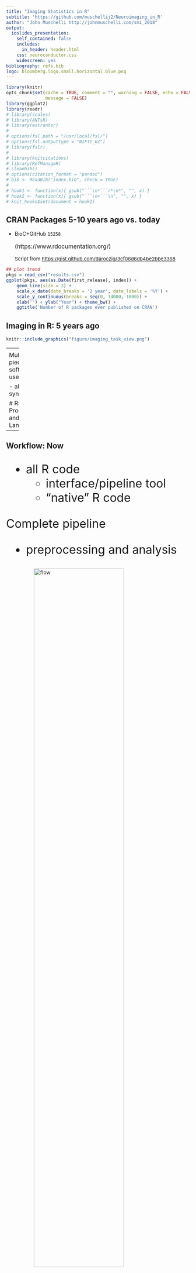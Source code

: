 ```yaml
---
title: "Imaging Statistics in R"
subtitle: 'https://github.com/muschellij2/Neuroimaging_in_R'
author: "John Muschelli http://johnmuschelli.com/smi_2018"
output:
  ioslides_presentation:
    self_contained: false
    includes:
      in_header: header.html
    css: neuroconductor.css
    widescreen: yes
bibliography: refs.bib
logo: bloomberg.logo.small.horizontal.blue.png
---
```


<script type="text/javascript" src="papaya.js"></script>
<script type="text/css" src="papaya.css"></script>



<style type="text/css">
article {
  font-size: 30pt;
}
</style>

```r
library(knitr)
opts_chunk$set(cache = TRUE, comment = "", warning = FALSE, echo = FALSE,
               message = FALSE)
library(ggplot2)
library(readr)
# library(scales)
# library(ANTsR)
# library(extrantsr)
# 
# options(fsl.path = "/usr/local/fsl/")
# options(fsl.outputtype = "NIFTI_GZ")
# library(fslr)
# 
# library(knitcitations)
# library(RefManageR)
# cleanbib()
# options(citation_format = "pandoc")
# bib <- ReadBib("index.bib", check = TRUE)
# 
# hook1 <- function(x){ gsub("```\n*```r*\n*", "", x) }
# hook2 <- function(x){ gsub("```\n+```\n", "", x) }
# knit_hooks$set(document = hook2)
```

## CRAN Packages 5-10 years ago vs. today

- BioC+GitHub `15258` <p style="font-size:12pt">(https://www.rdocumentation.org/)</div>
<div style="font-size:10pt">
Script from [https://gist.github.com/daroczig/3cf06d6db4be2bbe3368](https://gist.github.com/daroczig/3cf06d6db4be2bbe3368)
</div>
```r
## plot trend
pkgs = read_csv("results.csv")
ggplot(pkgs, aes(as.Date(first_release), index)) +
    geom_line(size = 2) +
    scale_x_date(date_breaks = '2 year', date_labels = '%Y') +
    scale_y_continuous(breaks = seq(0, 14000, 1000)) +
    xlab('') + ylab("Year") + theme_bw() +
    ggtitle('Number of R packages ever published on CRAN')
```




## Imaging in R: 5 years ago


```r
knitr::include_graphics("figure/imaging_task_view.png")
```

----
<div class="container"> 
<div id="left_col2"> 
  <h2>Workflow: 5 years ago</h2>
<div style='font-size: 32pt;'>

- bash <img src="figure/Bash-new-600x600.png" style="width:20%; display: inline; margin: auto;" alt="flow"> 
- FSL <img src="figure/FSL.png" style="width:20%; display: inline; margin: auto;" alt="flow"> 
- ANTs <img src="figure/ants.png" style="width:20%; display: inline; margin: auto;" alt="flow"> 
- MRIcroGL <img src="figure/mricrogl.png" style="width:20%; display: inline; margin: auto;" alt="flow"> 
- OsiriX <img src="figure/OsiriX.png" style="width:20%; display: inline; margin: auto;" alt="flow"> 
- SPM 12 <img src="figure/spm12.png" style="width:20%; display: inline; margin: auto;" alt="flow"> 

</div>
  </div>    
  <div id="right_col2">
<img src="figure/workflow_edited_nonR.png" style="width:70%; display: block; margin: auto;" alt="flow">
  </div>
</div>


----
<div class="container"> 
<div id="left_col2"> 
  <h2>Workflow: 5 years ago</h2>
<div style='font-size: 32pt;'>
  
Multiple pieces of software used

  - all different syntax
</div>
  </div>    
  <div id="right_col2">
<img src="figure/workflow_edited_nonR.png" style="width:70%; display: block; margin: auto;" alt="flow">
  </div>
</div>


# R: Programming and Interface Language 


----
<div class="container"> 
<div id="left_col2"> 
  <h2>Workflow: Now</h2>
<div style='font-size: 24pt;'>
  
- all R code
    - interface/pipeline tool
    - "native" R code

Complete pipeline
  
  - preprocessing and analysis
</div>
  </div>    
  <div id="right_col2">
<img src="figure/workflow_edited_R.png" style="width:70%; display: block; margin: auto;" alt="flow">
  </div>
</div>

## Imaging in R: Now

```r
knitr::include_graphics("figure/neuroc.png")
```


## Weaknesses of Imaging in R

<div id = "left_col">
- Speed, but `Rcpp`, not always ported to `Rcpp`
  - A lot of work to inferface with large libraries
- Memory issues 
- MATLAB is more popular and has GUIs
- System Dependencies are not handled well in packages

</div>
<div id = "right_col">
```r
knitr::include_graphics("figure/need_for_speed.gif")
```
<div style="font-size:10pt">https://giphy.com/gifs/top-gun-need-for-speed-i-feel-the-26AHLNr8en8J3ovOo</div>

- e.g. (fsl, FSL, install FSL at https://fsl.fmrib.ox.ac.uk/fsl/fslwiki/FslInstallation)

</div>

## Strengths of Imaging in R

<div id = "left_col">

- Free
- Large/strong R community
- RStudio
- Validated statistical models
- Package development system
- Neuroconductor
- Shiny
</div>
<div id = "right_col">
```r
knitr::include_graphics("figure/always_use_r.jpg")
```
<div style="font-size:10pt">https://imgflip.com/i/2blglk</div>

</div>

## Threats of Imaging in R

- Not much different than Python 
    - scikit-learn/ Nipype
- Neural Networks 
- BME have tools for advanced statistical analysis
- **Study design is not as valued in imaging (neuro)**
  - one stronghold of statisticians
- Credit/Incentives for software

## Opportunities of Imaging in R

- Neural Networks: Keras and Tensorflow
- Most analyses still do general linear models
- Genomic analyses are very similar
  - use Bioconductor tools in a new way
- More complex study designs are coming/here
  - multiple visits  
  - multi-sequence + multi-modal

## Opportunities of Imaging in R

- Neural Networks: Keras and Tensorflow
- Most analyses still do general linear models
- Genomic analyses are very similar
  - use Bioconductor tools in a new way
- **More complex study designs are coming/here**
  - **multiple visits**
  - multi-sequence + multi-modal
  
## Opportunities: CONSORT diagrams

<div style="font-size:10pt">https://imgflip.com/i/2bltgh</div>
```r
knitr::include_graphics("figure/consort.jpg")
```


  
## Opportunities of Stats in Imaging

<div style="font-size:25pt">

- Task fMRI: compare baseline to 1+ conditions
- Smoothed to account for neighborhood
- Run LM on time-series voxelwise with AR-type correlation with HRF-convolved design matrix ($X$) + motion/other factors ($Z$)

$$
Y_{iv} = X_{i} \beta_{iv} + Z_{i}\theta_{iv} + \varepsilon_{iv} \\
\varepsilon_{iv} \sim N(0, \Sigma_{iv}) \\
\Sigma_{iv} \sim \text{AR}
$$

$Z_{i}$ can be different for each $i$ (scrubbing), but usually isn't.

</div>


## Opportunities of Stats in Imaging

- Get $β_i$ map in MNI space
- Run t-test, random effects analysis (hard to find sometimes), or permutation test
- Perform multiple comparisons correction (maybe with spatial compoent)

</div>

## Opportunities of Stats in Imaging 

<div id = "left_col"  style="font-size:24pt">
- What if the motion had a non-linear effect?
  - currently: use derivatives and squared effects
  - why not GAMs? (speed)`voxel` package 
- fully Bayes (spatial) hard because of data size (maybe empirical)

</div>
<div id="right_col">
```r
knitr::include_graphics("figure/nonlinear.jpg")
```
<div style="font-size:10pt">https://imgflip.com/i/2bltw2</div>
</div>


----
<div id = "left_col">
```r
knitr::include_graphics("figure/laser_brain.jpg")
```
</div>
<div id="right_col">
<h2> Opportunities of Stats in Imaging: Laser Brain</h2>
<div style="font-size:10pt">https://imgflip.com/i/2blg14</div>

<div>


## Opportunities of Stats in Imaging 

<div id = "left_col" style="font-size=25pt">
- Add a second/multiple visits
  - independent registration to the template?
  - register to first time point?
- Random effects can be extended
  - but what about different tasks
- **Multi-site/multi-scanner data from consortium**
  - batch effects abound
</div>
<div id="right_col">
```r
knitr::include_graphics("figure/batch_effect.jpg")
```
<div style="font-size:10pt">https://imgflip.com/i/2blid6</div>
</div>
  

<!-- ## What can we do in R? -->

<!-- 1. Read/Write Images -->
<!-- 2. Visualization of Images -->
<!-- 3. Inhomogeneity/Bias Field Correction -->
<!-- 4. Skull Stripping/Brain Extraction -->
<!-- 5. Image Registration -->
<!-- 6. Tissue-Class Segmentation -->
<!-- 7. Image operations -->
<!-- 8. Complex Modeling -->
<!-- 9. Neural Networks  -->

## What we need: tutorials

```r
knitr::include_graphics("figure/tutorials.png")
```

# What we need: Shiny GUIs

## What we really need: tutorials on fMRI

- `preprocessfMRI` from ANTsR
- `spm12r` - https://neuroconductor.org/neuroc-help-fmri-analysis-spm12r
- `fslr` - https://neuroconductor.org/neuroc-help-fmri-analysis-fslr

## (Maybe) What we need: challenges


https://grand-challenge.org/all_challenges/

```r
knitr::include_graphics("figure/grandchallenges.png")
```

## "Pre"-processing is Important

<div class = "left-half">
```r
knitr::include_graphics("figure/know_processing.jpg")
```
<div style="font-size:10pt">https://imgflip.com/i/2blh8f</div>
</div>
<!-- <div class = "right-half"> -->
<!-- ```{r, out.width = "100%"} -->
<!-- knitr::include_graphics("figure/choose_smoothing.jpg") -->
<!-- ``` -->
<!-- <div style="font-size:10pt">https://imgflip.com/i/2blhsc</div> -->

</div>

## "Pre"-processing is Hard

<div class = "left-half">
```r
knitr::include_graphics("figure/know_processing.jpg")
```
<div style="font-size:10pt">https://imgflip.com/i/2blh8f</div>
</div>
<div class = "right-half">
```r
knitr::include_graphics("figure/choose_smoothing.jpg")
```

<div style="font-size:10pt">https://imgflip.com/i/2blhsc</div>

</div>


## Registration
<div class = "left-half">
ANTsR/extrantsr

- `antsRegistration` - rigid/affine/non-linear diffeomorphic
- `extrantsr::registration` - wraps antsRegistration to use `nifti` objects
</div>
<div class = "right-half">
fslr

- `flirt` - linear/affine registration
- `fnirt` - non-linear registration (need affine first)
- `fnirt_with_affine` - wraps above 2
<div>

# Do we need spatial results?  If not, why register to the template?

## Rigid-Body Registration

- `registration` from `extrantsr` is a general function to do linear/non-linear registration, using `antsRegistration`

<img src="figure/Reg_Figure_Option1_short_within2.png" style="width:50%">


# Package Showcase

## Data

- `EveTemplate`/`MNITemplate` - templates
- `kirby21` series
- `sri24` - SRI24 MRI Atlas
- `malf.templates` - templates for label fusion
- `neurohcp` - download data from HCP/INDI
- `nitrcbot` - download data from NITRC
- `neurovault` - download data from https://neurovault.org/

  
## General Imaging Tools

- `EBImage` - image processing and analysis
- `magick` - Bindings to ImageMagick
- OpenCV: [`swarm-lab/ROpenCVLite`](https://github.com/swarm-lab/ROpenCVLite) or [`ropenscilabs/opencv`](https://github.com/ropenscilabs/opencv)


## Starting from Raw Data/DICOM

- `oro.dicom` - read/write DICOM data
- `dcm2niir` - uses `dcm2niix` from Chris Rorden
- `divest` - `Rcpp` wrapped `dcm2niix`
- `dcmtk` - interface package for DCMTK
- `matlabr` - could use `dicomread` MATLAB code and excecute through R


## Interactive Visualization using papayaWidget

```r
library(papayaWidget)
library(kirby21.t1)
fname = get_t1_filenames()[1]
papayaWidget::papaya(img = fname)
```


## `ggneuro` visualization: `ggplot2` object

```r
ggneuro::ggortho(fname)
```


## Intensity Normalization

- `whitestripe` - WhiteStripe [@shinohara_statistical_2014]
- Quantile transform `quantile_img` (in `neurobase`)
- Whole brain z-scoring: `zscore_img` in `neurobase`
- `RAVEL` - @ravel
- Histogram matching (in `RAVEL`)
- General standardization methods 

## MS Lesion Segmentation

- `sublime` - @sublime
- `oasis` - @oasis
- `mimosa` - @mimosa
- `smri.process` - my package on sMRI processing

  
## Step 1: Image Processing: Workflow 
<div class="left-half">
<img src="figure/processing_workflow.png" style="width:60%; display: block; margin: auto;"> 
</div>
<div class="right-half" style="font-size:25pt">
The N4 [@tustison_n4itk_2010] EM-style model assumed is:
$$
\log(x(v)) = \log(u(v)) + \log( f(v) )
$$

- $x$: given image
- $u$: uncorrupted image
- $f$: bias field 
- $v$: location in the image
</div>


## Step 1: Image Processing: MALF

<div class="container">
<div id="left_col">
Figure from MASS paper [@mass]:

<img src="figure/malf_figure.jpg" style="width: 60%; display: block; margin: auto;">
</div>
<div id="right_col" style="font-size:25pt">
- Register templates to an image using the T1 for that subject
- Apply transformation to the label/mask
- Average each voxel over all templates
    - there are "smarter" (e.g. weighted) ways
</div>
</div>

## Step 2: Create Predictors for each Sequence 

<div id="left_col">
<img src="figure/ms_covariates.png" style="width:100%; display: block; margin: auto;" alt="Preds">  
</div> 
<div id="right_col" style="font-size:25pt"> 
- Predictors created with intensity-normalized data
  - Quantile images, smoothers, local moments
- Tissue class probability with local moments: MALF and FAST [@fast]
- Z-score to a population template 
</div>

## A package to do all this: `smri.process`

- GitHub package (`muschellij2/smri.process`)

<img src="figure/processing_code.png" style="width:45%; display: block; margin: auto;" alt="code">


## Publishing software

- R Journal - see `rticles::rjournal_article()`
- F1000 - https://f1000research.com/collections/Neuroconductor
- JOSS - https://joss.theoj.org/
- JSS - see `rticles::jss_article()`



## Conclusions

- Many methods are being developed for processing neuroimaging in R
- Analysis tools exist but need adaptation 
- Develop more standardization like BioConductor
    - standard data structures
- GitHub and Neuroconductor


# Where else can we lead?


<!-- ## Visualization: 3-dimensions -->


<!-- ```{r spinning_brain, message=FALSE, results='hide', eval = FALSE} -->
<!-- devtools::source_gist("bd40d10afabc503d71e8") -->
<!-- ``` -->

<!-- <img src="cage.gif" style="width: 45%; display: block; margin: auto;"> -->

## Bibliography

<div style = "font-size: 12pt">
